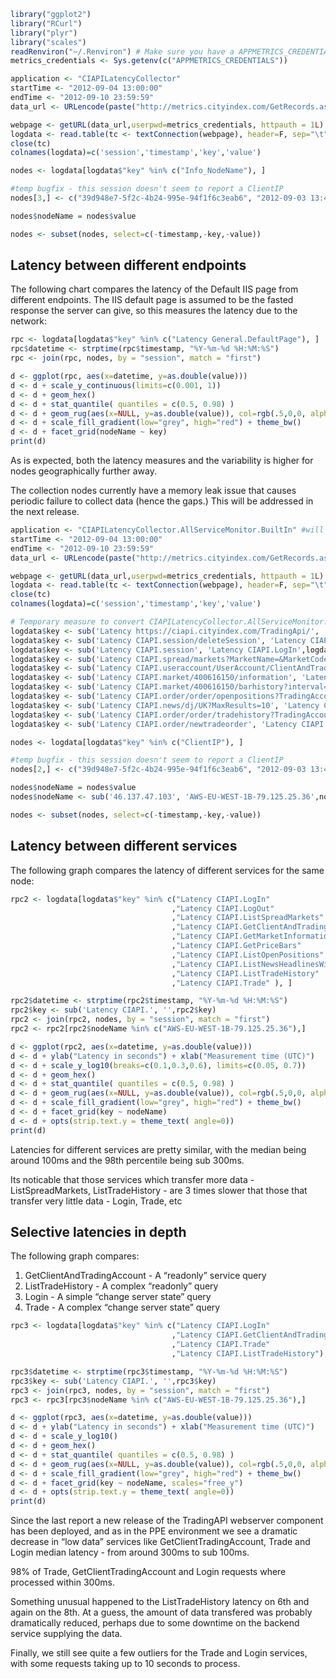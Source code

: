 ```r
library("ggplot2")
library("RCurl")
library("plyr")
library("scales")
readRenviron("~/.Renviron") # Make sure you have a APPMETRICS_CREDENTIALS=username:password entry
metrics_credentials <- Sys.getenv(c("APPMETRICS_CREDENTIALS"))
```

```r
application <- "CIAPILatencyCollector" 
startTime <- "2012-09-04 13:00:00"
endTime <- "2012-09-10 23:59:59"
data_url <- URLencode(paste("http://metrics.cityindex.com/GetRecords.ashx?Application=",application,"&StartTime=",startTime,'&EndTime=',endTime, sep = ''))

webpage <- getURL(data_url,userpwd=metrics_credentials, httpauth = 1L)
logdata <- read.table(tc <- textConnection(webpage), header=F, sep="\t", fill=TRUE, as.is=c(1,4)); 
close(tc)
colnames(logdata)=c('session','timestamp','key','value')
```

```r
nodes <- logdata[logdata$"key" %in% c("Info_NodeName"), ]

#temp bugfix - this session doesn't seem to report a ClientIP
nodes[3,] <- c("39d948e7-5f2c-4b24-995e-94f1f6c3eab6", "2012-09-03 13:45:42.5018590", "NodeName", "AWS-EU-WEST-1B-79.125.25.36")

nodes$nodeName = nodes$value

nodes <- subset(nodes, select=c(-timestamp,-key,-value))
```

Latency between different endpoints
-----------------------------------
The following chart compares the latency of the Default IIS page from different 
endpoints.  The IIS default page is assumed to be the fasted response the server can give, so this
measures the latency due to the network:
```r
rpc <- logdata[logdata$"key" %in% c("Latency General.DefaultPage"), ]
rpc$datetime <- strptime(rpc$timestamp, "%Y-%m-%d %H:%M:%S")
rpc <- join(rpc, nodes, by = "session", match = "first")

d <- ggplot(rpc, aes(x=datetime, y=as.double(value)))
d <- d + scale_y_continuous(limits=c(0.001, 1))
d <- d + geom_hex()
d <- d + stat_quantile( quantiles = c(0.5, 0.98) ) 
d <- d + geom_rug(aes(x=NULL, y=as.double(value)), col=rgb(.5,0,0, alpha=.05))
d <- d + scale_fill_gradient(low="grey", high="red") + theme_bw()
d <- d + facet_grid(nodeName ~ key)
print(d)
```
As is expected, both the latency measures and the variability is higher for nodes geographically further away.

The collection nodes currently have a memory leak issue that causes periodic failure to collect data (hence the gaps.)  This will be addressed in the next release.

```r
application <- "CIAPILatencyCollector.AllServiceMonitor.BuiltIn" #will switch to CIAPILatencyCollector once https://github.com/fandrei/AppMetrics/issues/101 has been resolved
startTime <- "2012-09-04 13:00:00"
endTime <- "2012-09-10 23:59:59"
data_url <- URLencode(paste("http://metrics.cityindex.com/GetRecords.ashx?Application=",application,"&StartTime=",startTime,'&EndTime=',endTime, sep = ''))

webpage <- getURL(data_url,userpwd=metrics_credentials, httpauth = 1L)
logdata <- read.table(tc <- textConnection(webpage), header=F, sep="\t", fill=TRUE, as.is=c(1,4)); 
close(tc)
colnames(logdata)=c('session','timestamp','key','value')
```

```r
# Temporary measure to convert CIAPILatencyCollector.AllServiceMonitor.BuiltIn names to CIAPILatencyCollector names.  Will not be needed once https://github.com/fandrei/AppMetrics/issues/101 has been resolved
logdata$key <- sub('Latency https://ciapi.cityindex.com/TradingApi/', 'Latency CIAPI.',logdata$key, fixed = TRUE)
logdata$key <- sub('Latency CIAPI.session/deleteSession', 'Latency CIAPI.LogOut',logdata$key, fixed = TRUE)
logdata$key <- sub('Latency CIAPI.session', 'Latency CIAPI.LogIn',logdata$key, fixed = TRUE)
logdata$key <- sub('Latency CIAPI.spread/markets?MarketName=&MarketCode=&ClientAccountId=400194351&MaxResults=100&UseMobileShortName=False', 'Latency CIAPI.ListSpreadMarkets',logdata$key, fixed = TRUE)
logdata$key <- sub('Latency CIAPI.useraccount/UserAccount/ClientAndTradingAccount', 'Latency CIAPI.GetClientAndTradingAccount',logdata$key, fixed = TRUE)
logdata$key <- sub('Latency CIAPI.market/400616150/information', 'Latency CIAPI.GetMarketInformation',logdata$key, fixed = TRUE)
logdata$key <- sub('Latency CIAPI.market/400616150/barhistory?interval=MINUTE&span=1&PriceBars=20', 'Latency CIAPI.GetPriceBars',logdata$key, fixed = TRUE)
logdata$key <- sub('Latency CIAPI.order/order/openpositions?TradingAccountId=400290710', 'Latency CIAPI.ListOpenPositions',logdata$key, fixed = TRUE)
logdata$key <- sub('Latency CIAPI.news/dj/UK?MaxResults=10', 'Latency CIAPI.ListNewsHeadlinesWithSource',logdata$key, fixed = TRUE)
logdata$key <- sub('Latency CIAPI.order/order/tradehistory?TradingAccountId=400290710&MaxResults=20', 'Latency CIAPI.ListTradeHistory',logdata$key, fixed = TRUE)
logdata$key <- sub('Latency CIAPI.order/newtradeorder', 'Latency CIAPI.Trade',logdata$key, fixed = TRUE)
```

```r
nodes <- logdata[logdata$"key" %in% c("ClientIP"), ]

#temp bugfix - this session doesn't seem to report a ClientIP
nodes[2,] <- c("39d948e7-5f2c-4b24-995e-94f1f6c3eab6", "2012-09-03 13:45:42.5018590", "ClientIP", "AWS-EU-WEST-1B-79.125.25.36")

nodes$nodeName = nodes$value
nodes$nodeName <- sub('46.137.47.103', 'AWS-EU-WEST-1B-79.125.25.36',nodes$nodeName, fixed = TRUE)

nodes <- subset(nodes, select=c(-timestamp,-key,-value))
```


Latency between different services
-----------------------------------
The following graph compares the latency of different services for the same node:
```r
rpc2 <- logdata[logdata$"key" %in% c("Latency CIAPI.LogIn"
                                    ,"Latency CIAPI.LogOut"
                                    ,"Latency CIAPI.ListSpreadMarkets"
                                    ,"Latency CIAPI.GetClientAndTradingAccount"     
                                    ,"Latency CIAPI.GetMarketInformation"
                                    ,"Latency CIAPI.GetPriceBars"
                                    ,"Latency CIAPI.ListOpenPositions"
                                    ,"Latency CIAPI.ListNewsHeadlinesWithSource"
                                    ,"Latency CIAPI.ListTradeHistory"
                                    ,"Latency CIAPI.Trade" ), ]

rpc2$datetime <- strptime(rpc2$timestamp, "%Y-%m-%d %H:%M:%S")
rpc2$key <- sub('Latency CIAPI.', '',rpc2$key)
rpc2 <- join(rpc2, nodes, by = "session", match = "first")
rpc2 <- rpc2[rpc2$nodeName %in% c("AWS-EU-WEST-1B-79.125.25.36"),]

d <- ggplot(rpc2, aes(x=datetime, y=as.double(value)))
d <- d + ylab("Latency in seconds") + xlab("Measurement time (UTC)")
d <- d + scale_y_log10(breaks=c(0.1,0.3,0.6), limits=c(0.05, 0.7))
d <- d + geom_hex()
d <- d + stat_quantile( quantiles = c(0.5, 0.98) ) 
d <- d + geom_rug(aes(x=NULL, y=as.double(value)), col=rgb(.5,0,0, alpha=.05))
d <- d + scale_fill_gradient(low="grey", high="red") + theme_bw()
d <- d + facet_grid(key ~ nodeName)
d <- d + opts(strip.text.y = theme_text( angle=0))
print(d)
```

Latencies for different services are pretty similar, with the median being around 100ms and the 98th percentile being sub 300ms.

Its noticable that those services which transfer more data - ListSpreadMarkets, ListTradeHistory - are 3 times slower that those that transfer very little data - Login, Trade, etc

Selective latencies in depth
-----------------------------------
The following graph compares:

1. GetClientAndTradingAccount - A "readonly" service query 
1. ListTradeHistory - A complex "readonly" query
1. Login - A simple "change server state" query
1. Trade - A complex "change server state" query

```r
rpc3 <- logdata[logdata$"key" %in% c("Latency CIAPI.LogIn"
                                    ,"Latency CIAPI.GetClientAndTradingAccount"   
                                    ,"Latency CIAPI.Trade"
                                    ,"Latency CIAPI.ListTradeHistory"), ]

rpc3$datetime <- strptime(rpc3$timestamp, "%Y-%m-%d %H:%M:%S")
rpc3$key <- sub('Latency CIAPI.', '',rpc3$key)
rpc3 <- join(rpc3, nodes, by = "session", match = "first")
rpc3 <- rpc3[rpc3$nodeName %in% c("AWS-EU-WEST-1B-79.125.25.36"),]

d <- ggplot(rpc3, aes(x=datetime, y=as.double(value)))
d <- d + ylab("Latency in seconds") + xlab("Measurement time (UTC)")
d <- d + scale_y_log10() 
d <- d + geom_hex()
d <- d + stat_quantile( quantiles = c(0.5, 0.98) ) 
d <- d + geom_rug(aes(x=NULL, y=as.double(value)), col=rgb(.5,0,0, alpha=.05))
d <- d + scale_fill_gradient(low="grey", high="red") + theme_bw()
d <- d + facet_grid(key ~ nodeName, scales="free_y")
d <- d + opts(strip.text.y = theme_text( angle=0))
print(d)
```

Since the last report a new release of the TradingAPI webserver component has been deployed, and as in the PPE environment we see a dramatic decrease in "low data" services like GetClientTradingAccount, Trade and Login median latency - from around 300ms to sub 100ms.

98% of Trade, GetClientTradingAccount and Login requests where processed within 300ms.

Something unusual happened to the ListTradeHistory latency on 6th and again on the 8th.  At a guess, the amount of data transfered was probably dramatically reduced, perhaps due to some downtime on the backend service supplying the data.

Finally, we still see quite a few outliers for the Trade and Login services, with some requests taking up to 10 seconds to process. 


